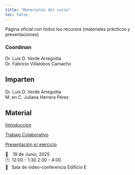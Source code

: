 ```yaml
---
title: "Materiales del curso"
toc: false
---
```


Página oficial con todos los recursos (materiales prácticos y presentaciones)

### Coordinan

Dr. Luis D. Verde Arregoitia\
Dr. Fabricio Villalobos Camacho

## Imparten

Dr. Luis D. Verde Arregoitia\
M. en C. Juliana Herrera Pérez

## Material

[Introduccion](ppts/gitclass.qmd){.external target="_blank"}

[Trabajo Colaborativo](ppts/collabLD.qmd){.external target="_blank"}

[Presentación p/ ejercicio](ppts/maevo2025.qmd){.external target="_blank"}


[📆   19 de Junio, 2025]{.code}\
[ 🕛 12:00 - 1:30 2:30 - 4:00]{.code}\
[🏨  Sala de video-conferencia Edificio E]{.code}\
